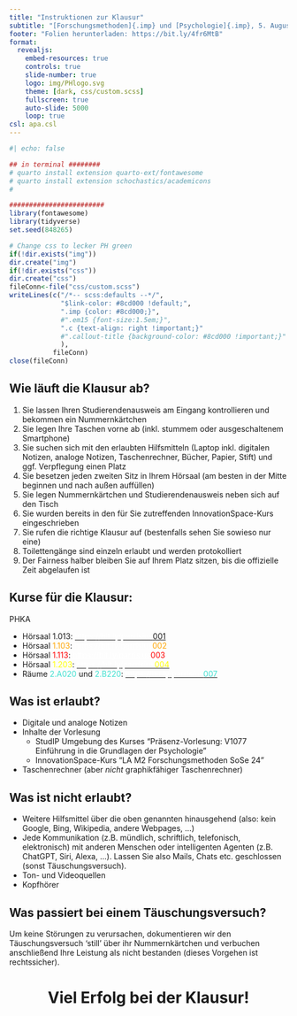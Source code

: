 ---
title: "Instruktionen zur Klausur"
subtitle: "[Forschungsmethoden]{.imp} und [Psychologie]{.imp}, 5. August 2024"
footer: "Folien herunterladen: https://bit.ly/4fr6MtB"
format: 
  revealjs:
    embed-resources: true
    controls: true
    slide-number: true
    logo: img/PHlogo.svg
    theme: [dark, css/custom.scss]
    fullscreen: true
    auto-slide: 5000
    loop: true
csl: apa.csl
---

```{r hidden chunk which creates template stuff}
#| echo: false

## in terminal ########
# quarto install extension quarto-ext/fontawesome
# quarto install extension schochastics/academicons
#

########################
library(fontawesome)
library(tidyverse)
set.seed(848265)

# Change css to lecker PH green
if(!dir.exists("img"))
dir.create("img")
if(!dir.exists("css"))
dir.create("css")
fileConn<-file("css/custom.scss")
writeLines(c("/*-- scss:defaults --*/",
             "$link-color: #8cd000 !default;",
             ".imp {color: #8cd000;}",
             #".em15 {font-size:1.5em;}",
             ".c {text-align: right !important;}"
             #".callout-title {background-color: #8cd000 !important;}"
             ),
           fileConn)
close(fileConn)
```

## Wie läuft die Klausur ab? {.smaller}

(@) Sie lassen Ihren Studierendenausweis am Eingang kontrollieren und bekommen ein Nummernkärtchen
(@) Sie legen Ihre Taschen vorne ab (inkl. stummem oder ausgeschaltenem Smartphone)
(@) Sie suchen sich mit den erlaubten Hilfsmitteln (Laptop inkl. digitalen Notizen, analoge Notizen, Taschenrechner, Bücher, Papier, Stift) und ggf. Verpflegung einen Platz
(@) Sie besetzen jeden zweiten Sitz in Ihrem Hörsaal (am besten in der Mitte beginnen und nach außen auffüllen)
(@) Sie legen Nummernkärtchen und Studierendenausweis neben sich auf den Tisch
(@) Sie wurden bereits in den für Sie zutreffenden InnovationSpace-Kurs eingeschrieben
(@) Sie rufen die [richtige]{.imp} Klausur auf (bestenfalls sehen Sie sowieso nur eine)
(@) Toilettengänge sind einzeln erlaubt und werden protokolliert
(@) Der Fairness halber bleiben Sie auf Ihrem Platz sitzen, bis die offizielle Zeit abgelaufen ist


## Kurse für die Klausur:

[PHKA]{.imp}

* Hörsaal [1.013]{.imp}: [[https://bit.ly/parrisius]{style="color:white"}[001]{.imp}](https://bit.ly/parrisius001){target="_blank"}
* Hörsaal [1.103]{style="color:orange;"}: [[https://bit.ly/parrisius]{style="color:white"}[002]{style="color:orange"}](https://bit.ly/parrisius002){style="color:white" target="_blank"}
* Hörsaal [1.113]{style="color:red;"}: [[https://bit.ly/parrisius]{style="color:white"}[003]{style="color:red"}](https://bit.ly/parrisius003){style="color:white" target="_blank"}
* Hörsaal [1.203]{style="color:yellow;"}: [[https://bit.ly/parrisius]{style="color:white"}[004]{style="color:yellow"}](https://bit.ly/parrisius004){target="_blank"}
* Räume [2.A020]{style="color:turquoise"} und [2.B220]{style="color:turquoise"}: [[https://bit.ly/parrisius]{style="color:white"}[007]{style="color:turquoise"}](https://bit.ly/parrisius007){target="_blank"}


## {.smaller}



::: {.callout-note}
## Was ist erlaubt?

* Digitale und analoge Notizen
* Inhalte der Vorlesung
    * StudIP Umgebung des Kurses "Präsenz-Vorlesung: V1077 Einführung in die Grundlagen der Psychologie"
    * InnovationSpace-Kurs "LA M2 Forschungsmethoden SoSe 24"
* Taschenrechner (aber *nicht* graphikfähiger Taschenrechner)
:::

::: {.callout-important}
## Was ist nicht erlaubt?

* Weitere Hilfsmittel über die oben genannten hinausgehend (also: kein Google, Bing, Wikipedia, andere Webpages, ...)
* Jede Kommunikation (z.B. mündlich, schriftlich, telefonisch, elektronisch) mit anderen Menschen oder intelligenten Agenten (z.B. ChatGPT, Siri, Alexa, ...). Lassen Sie also Mails, Chats etc. geschlossen (sonst Täuschungsversuch).
* Ton- und Videoquellen
* Kopfhörer
:::

::: {.callout-warning}
## Was passiert bei einem Täuschungsversuch?
Um keine Störungen zu verursachen, dokumentieren wir den Täuschungsversuch 'still' über ihr Nummernkärtchen und verbuchen anschließend Ihre Leistung als nicht bestanden (dieses Vorgehen ist rechtssicher).
:::

# Viel Erfolg bei der Klausur! {style="text-align: center;"}

